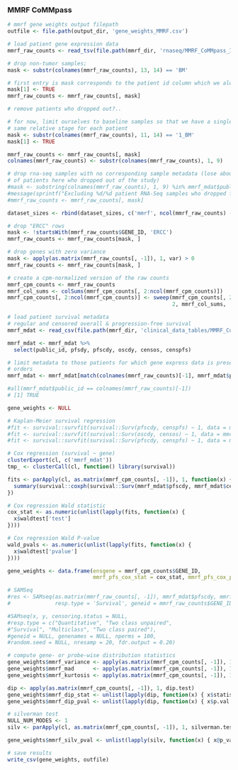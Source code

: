 ### MMRF CoMMpass

```r
# mmrf gene weights output filepath
outfile <- file.path(output_dir, 'gene_weights_MMRF.csv')
```

```r
# load patient gene expression data
mmrf_raw_counts <- read_tsv(file.path(mmrf_dir, 'rnaseq/MMRF_CoMMpass_IA13a_E74GTF_HtSeq_Gene_Counts.txt.gz'))

# drop non-tumor samples;
mask <- substr(colnames(mmrf_raw_counts), 13, 14) == 'BM'

# first entry is mask corresponds to the patient id column which we always keep
mask[1] <- TRUE
mmrf_raw_counts <- mmrf_raw_counts[, mask]

# remove patients who dropped out?..

# for now, limit ourselves to baseline samples so that we have a single sample collected at the
# same relative stage for each patient
mask <- substr(colnames(mmrf_raw_counts), 11, 14) == '1_BM'
mask[1] <- TRUE

mmrf_raw_counts <- mmrf_raw_counts[, mask]
colnames(mmrf_raw_counts) <- substr(colnames(mmrf_raw_counts), 1, 9)

# drop rna-seq samples with no corresponding sample metadata (lose about 10%
# of patients here who dropped out of the study)
#mask <- substring(colnames(mmrf_raw_counts), 1, 9) %in% mmrf_mdat$public_id
#message(sprintf("Excluding %d/%d patient RNA-Seq samples who dropped from study, or are missing metadata", sum(!mask), ncol(mmrf_raw_counts)))
#mmrf_raw_counts <- mmrf_raw_counts[, mask]

dataset_sizes <- rbind(dataset_sizes, c('mmrf', ncol(mmrf_raw_counts) - 1))

# drop "ERCC" rows
mask <- !startsWith(mmrf_raw_counts$GENE_ID, 'ERCC')
mmrf_raw_counts <- mmrf_raw_counts[mask, ]

# drop genes with zero variance
mask <- apply(as.matrix(mmrf_raw_counts[, -1]), 1, var) > 0
mmrf_raw_counts <- mmrf_raw_counts[mask, ]

# create a cpm-normalized version of the raw counts
mmrf_cpm_counts <- mmrf_raw_counts
mmrf_col_sums <- colSums(mmrf_cpm_counts[, 2:ncol(mmrf_cpm_counts)])
mmrf_cpm_counts[, 2:ncol(mmrf_cpm_counts)] <- sweep(mmrf_cpm_counts[, 2:ncol(mmrf_cpm_counts)],
                                                    2, mmrf_col_sums, '/') * 1E6
```

```r
# load patient survival metadata
# regular and censored overall & progression-free survival
mmrf_mdat <- read_csv(file.path(mmrf_dir, 'clinical_data_tables/MMRF_CoMMpass_IA13_STAND_ALONE_SURVIVAL.csv'))

mmrf_mdat <- mmrf_mdat %>%
  select(public_id, pfsdy, pfscdy, oscdy, censos, censpfs)

# limit metadata to those patients for which gene express data is present and match
# orders
mmrf_mdat <- mmrf_mdat[match(colnames(mmrf_raw_counts)[-1], mmrf_mdat$public_id), ]

#all(mmrf_mdat$public_id == colnames(mmrf_raw_counts)[-1])
# [1] TRUE
```

```r
gene_weights <- NULL

# Kaplan-Meier survival regression
#fit <- survival::survfit(survival::Surv(pfscdy, censpfs) ~ 1, data = mmrf_mdat)
#fit <- survival::survfit(survival::Surv(oscdy, censos) ~ 1, data = mmrf_mdat)
#fit <- survival::survfit(survival::Surv(pfscdy, censpfs) ~ 1, data = mmrf_mdat)

# Cox regression (survival ~ gene)
clusterExport(cl, c('mmrf_mdat'))
tmp_ <- clusterCall(cl, function() library(survival))

fits <- parApply(cl, as.matrix(mmrf_cpm_counts[, -1]), 1, function(x) {
  summary(survival::coxph(survival::Surv(mmrf_mdat$pfscdy, mmrf_mdat$censpfs) ~ x))
})

# Cox regression Wald statistic
cox_stat <- as.numeric(unlist(lapply(fits, function(x) {
  x$waldtest['test']
})))

# Cox regression Wald P-value
wald_pvals <- as.numeric(unlist(lapply(fits, function(x) {
  x$waldtest['pvalue']
})))

gene_weights <- data.frame(ensgene = mmrf_cpm_counts$GENE_ID,
                           mmrf_pfs_cox_stat = cox_stat, mmrf_pfs_cox_pval = wald_pvals)

# SAMSeq
#res <- SAMseq(as.matrix(mmrf_raw_counts[, -1]), mmrf_mdat$pfscdy, mmrf_mdat$censpfs,
#              resp.type = 'Survival', geneid = mmrf_raw_counts$GENE_ID, random.seed = 1)

#SAMseq(x, y, censoring.status = NULL,
#resp.type = c("Quantitative", "Two class unpaired",
#"Survival", "Multiclass", "Two class paired"),
#geneid = NULL, genenames = NULL, nperms = 100,
#random.seed = NULL, nresamp = 20, fdr.output = 0.20)

# compute gene- or probe-wise distribution statistics
gene_weights$mmrf_variance <- apply(as.matrix(mmrf_cpm_counts[, -1]), 1, var)
gene_weights$mmrf_mad      <- apply(as.matrix(mmrf_cpm_counts[, -1]), 1, mad)
gene_weights$mmrf_kurtosis <- apply(as.matrix(mmrf_cpm_counts[, -1]), 1, kurtosis)

dip <- apply(as.matrix(mmrf_cpm_counts[, -1]), 1, dip.test)
gene_weights$mmrf_dip_stat <- unlist(lapply(dip, function(x) { x$statistic }))
gene_weights$mmrf_dip_pval <- unlist(lapply(dip, function(x) { x$p.val }))

# silverman test
NULL_NUM_MODES <- 1
silv <- parApply(cl, as.matrix(mmrf_cpm_counts[, -1]), 1, silverman.test, NULL_NUM_MODES)

gene_weights$mmrf_silv_pval <- unlist(lapply(silv, function(x) { x@p_value }))

# save results
write_csv(gene_weights, outfile)
```
